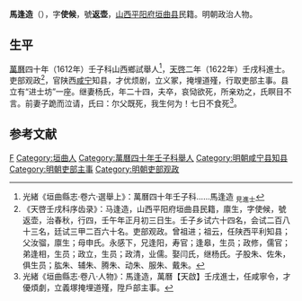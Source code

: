 '''馬逢造'''（{{bd|？||？||}}），字'''使候'''，號'''返壶'''，[[山西|山西]][[平阳府|平阳府]][[垣曲县|垣曲县]]民籍。明朝政治人物。

==生平==
[[萬曆|萬曆]]四十年（1612年）壬子科山西鄉試舉人<ref>光緒《垣曲縣志·卷六·選舉上》：萬曆四十年壬子科……馬逢造 <sub>見進士</sub></ref>，[[天啓|天啓]]二年（1622年）壬戌科進士。吏部观政<ref>《天啓壬戌科序齿录》：马逢造，山西平阳府垣曲县民籍，廪生，字使候，號返壶，治春秋，行四，壬午年正月初三日生。壬子乡试六十四名，会试二百八十三名，廷试三甲二百六十名。吏部观政。曾祖进；祖云，任陕西平利知县；父汝骝，廪生；母申氏。永感下，兄逢阳，寿官；逢皋，生员；政修，儒官；弟逢相，生员；政立，生员；政清，业儒。娶闫氏，继杨氏。子股朱、佐朱，俱生员；肱朱、辅朱、腾朱、动朱、服朱、戴朱。</ref>，官陕西[[咸宁|咸宁]]知县，才优烦剧，立义冢，掩埋道殣，行取吏部主事。县立有“进士坊”一座。继妻杨氏，年二十四，夫卒，哀恸欲死，所亲劝之，氏瞑目不言。前妻子跪而泣请，氏曰：尔父既死，我生何为！七日不食死<ref>光緒《垣曲縣志·卷八·人物》：馬逢造，萬曆【天啟】壬戌進士，任咸寧令，才優煩劇，立義塚掩埋道殣，陞戶部主事。</ref>。

{{start box}}
{{s-off}}
{{s-before|[[李鳴春|李鳴春]]<br>}}
{{s-title|明朝咸宁县知县|1622年-？}}
{{s-after|朱諒<br>（湖廣拔貢）}}
{{end box}}

==参考文献==
{{reflist}}

{{天啓二年壬戌科殿試金榜}}

{{Authority control}}

{{DEFAULTSORT:}}
[[Category:馬姓|F]]
[[Category:垣曲人|Category:垣曲人]]
[[Category:萬曆四十年壬子科舉人|Category:萬曆四十年壬子科舉人]]
[[Category:明朝咸宁县知县|Category:明朝咸宁县知县]]
[[Category:明朝吏部主事|Category:明朝吏部主事]]
[[Category:明朝吏部观政|Category:明朝吏部观政]]


{{明朝官员小作品}}